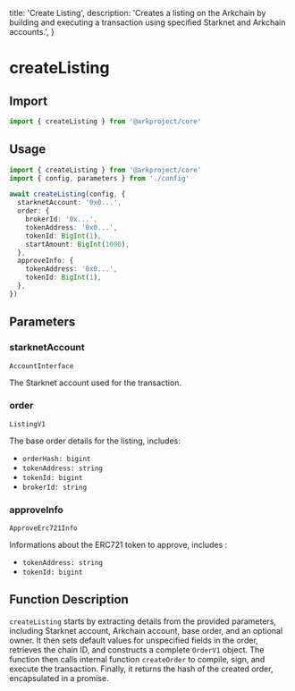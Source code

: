   title: 'Create Listing',
  description:
    'Creates a listing on the Arkchain by building and executing a transaction using specified Starknet and Arkchain accounts.',
}

# createListing

## Import

```typescript
import { createListing } from '@arkproject/core'
```

## Usage

```typescript
import { createListing } from '@arkproject/core'
import { config, parameters } from './config'

await createListing(config, {
  starknetAccount: '0x0...',
  order: {
    brokerId: '0x...',
    tokenAddress: '0x0...',
    tokenId: BigInt(1),
    startAmount: BigInt(1000),
  },
  approveInfo: {
    tokenAddress: '0x0...',
    tokenId: BigInt(1),
  },
})
```

## Parameters

### starknetAccount

`AccountInterface`

The Starknet account used for the transaction.

### order

`ListingV1`

The base order details for the listing, includes:

- `orderHash: bigint`
- `tokenAddress: string`
- `tokenId: bigint`
- `brokerId: string`

### approveInfo

`ApproveErc721Info`

Informations about the ERC721 token to approve, includes :

- `tokenAddress: string`
- `tokenId: bigint`

## Function Description

`createListing` starts by extracting details from the provided parameters, including Starknet account, Arkchain account, base order, and an optional owner. It then sets default values for unspecified fields in the order, retrieves the chain ID, and constructs a complete `OrderV1` object. The function then calls internal function `createOrder` to compile, sign, and execute the transaction. Finally, it returns the hash of the created order, encapsulated in a promise.
